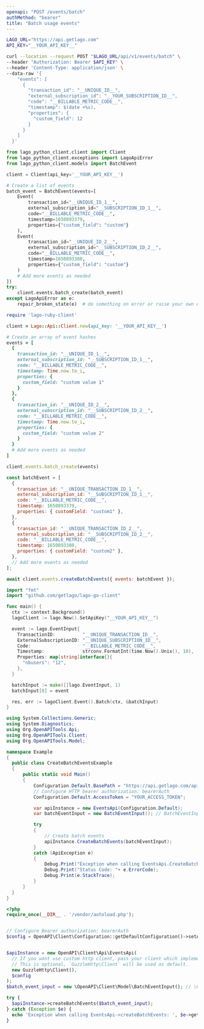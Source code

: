 ```yaml
---
openapi: "POST /events/batch"
authMethod: "bearer"
title: "Batch usage events"
---
```


<RequestExample>

```bash cURL
LAGO_URL="https://api.getlago.com"
API_KEY="__YOUR_API_KEY__"

curl --location --request POST "$LAGO_URL/api/v1/events/batch" \
--header "Authorization: Bearer $API_KEY" \
--header 'Content-Type: application/json' \
--data-raw '{
	"events": [
      {
        "transaction_id": "__UNIQUE_ID__",
        "external_subscription_id": "__YOUR_SUBSCRIPTION_ID__",
        "code": "__BILLABLE_METRIC_CODE__",
        "timestamp": $(date +%s),
        "properties": {
          "custom_field": 12
        }
      }
    ]
  }'
```

```python Python
from lago_python_client.client import Client
from lago_python_client.exceptions import LagoApiError
from lago_python_client.models import BatchEvent

client = Client(api_key='__YOUR_API_KEY__')

# Create a list of events
batch_event = BatchEvent(events=[
    Event(
        transaction_id="__UNIQUE_ID_1__",
        external_subscription_id="__SUBSCRIPTION_ID_1__",
        code="__BILLABLE_METRIC_CODE__",
        timestamp=1650893379,
        properties={"custom_field": "custom"}
    ),
    Event(
        transaction_id="__UNIQUE_ID_2__",
        external_subscription_id="__SUBSCRIPTION_ID_2__",
        code="__BILLABLE_METRIC_CODE__",
        timestamp=1650893380,
        properties={"custom_field": "custom"}
    )
    # Add more events as needed
])
try:
    client.events.batch_create(batch_event)
except LagoApiError as e:
    repair_broken_state(e)  # do something on error or raise your own exception
```

```ruby Ruby
require 'lago-ruby-client'

client = Lago::Api::Client.new(api_key: '__YOUR_API_KEY__')

# Create an array of event hashes
events = [
  {
    transaction_id: "__UNIQUE_ID_1__",
    external_subscription_id: "__SUBSCRIPTION_ID_1__",
    code: "__BILLABLE_METRIC_CODE__",
    timestamp: Time.now.to_i,
    properties: {
      custom_field: "custom value 1"
    }
  },
  {
    transaction_id: "__UNIQUE_ID_2__",
    external_subscription_id: "__SUBSCRIPTION_ID_2__",
    code: "__BILLABLE_METRIC_CODE__",
    timestamp: Time.now.to_i,
    properties: {
      custom_field: "custom value 2"
    }
  }
  # Add more events as needed
]

client.events.batch_create(events)
```

```js Javascript
const batchEvent = [
  {
    transaction_id: "__UNIQUE_TRANSACTION_ID_1__",
    external_subscription_id: "__SUBSCRIPTION_ID_1__",
    code: "__BILLABLE_METRIC_CODE__",
    timestamp: 1650893379,
    properties: { customField: "custom1" },
  },
  {
    transaction_id: "__UNIQUE_TRANSACTION_ID_2__",
    external_subscription_id: "__SUBSCRIPTION_ID_2__",
    code: "__BILLABLE_METRIC_CODE__",
    timestamp: 1650893380,
    properties: { customField: "custom2" },
  },
  // Add more events as needed
];

await client.events.createBatchEvents({ events: batchEvent });

```

```go Go
import "fmt"
import "github.com/getlago/lago-go-client"

func main() {
  ctx := context.Background()
  lagoClient := lago.New().SetApiKey("__YOUR_API_KEY__")

  event := lago.EventInput{
    TransactionID:          "__UNIQUE_TRANSACTION_ID__",
    ExternalSubscriptionID: "__UNIQUE_SUBSCRIPTION_ID__",
    Code:                   "__BILLABLE_METRIC_CODE__",
    Timestamp:              strconv.FormatInt(time.Now().Unix(), 10),
    Properties: map[string]interface{}{
      "nbusers": "12",
    },
  }

  batchInput := make([]lago.EventInput, 1)
  batchInput[0] = event

  res, err := lagoClient.Event().Batch(ctx, &batchInput)
}
```

```csharp C#
using System.Collections.Generic;
using System.Diagnostics;
using Org.OpenAPITools.Api;
using Org.OpenAPITools.Client;
using Org.OpenAPITools.Model;

namespace Example
{
  public class CreateBatchEventsExample
  {
      public static void Main()
      {
          Configuration.Default.BasePath = "https://api.getlago.com/api/v1";
          // Configure HTTP bearer authorization: bearerAuth
          Configuration.Default.AccessToken = "YOUR_ACCESS_TOKEN";

          var apiInstance = new EventsApi(Configuration.Default);
          var batchEventInput = new BatchEventInput(); // BatchEventInput | Batch events payload

          try
          {
              // Create batch events
              apiInstance.CreateBatchEvents(batchEventInput);
          }
          catch (ApiException e)
          {
              Debug.Print("Exception when calling EventsApi.CreateBatchEvents: " + e.Message );
              Debug.Print("Status Code: "+ e.ErrorCode);
              Debug.Print(e.StackTrace);
          }
      }
  }
}
```

```php PHP
<?php
require_once(__DIR__ . '/vendor/autoload.php');


// Configure Bearer authorization: bearerAuth
$config = OpenAPI\Client\Configuration::getDefaultConfiguration()->setAccessToken('YOUR_ACCESS_TOKEN');


$apiInstance = new OpenAPI\Client\Api\EventsApi(
  // If you want use custom http client, pass your client which implements `GuzzleHttp\ClientInterface`.
  // This is optional, `GuzzleHttp\Client` will be used as default.
  new GuzzleHttp\Client(),
  $config
);
$batch_event_input = new \OpenAPI\Client\Model\BatchEventInput(); // \OpenAPI\Client\Model\BatchEventInput | Batch events payload

try {
  $apiInstance->createBatchEvents($batch_event_input);
} catch (Exception $e) {
  echo 'Exception when calling EventsApi->createBatchEvents: ', $e->getMessage(), PHP_EOL;
}
```

</RequestExample>
